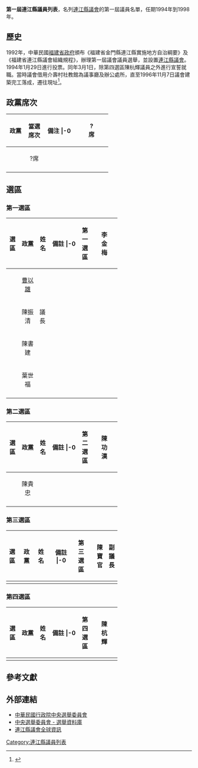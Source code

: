 '''第一屆連江縣議員列表'''，名列[[連江縣議會|連江縣議會]]的第一屆議員名單，任期1994年到1998年。

== 歷史 ==
1992年，中華民國[[福建省政府|福建省政府]]頒布《福建省金門縣連江縣實施地方自治綱要》及《福建省連江縣議會組織規程》，辦理第一屆議會議員選舉，並設置[[連江縣議會|連江縣議會]]。1994年1月29日進行投票。同年3月1日，除第四選區陳杭輝議員之外進行宣誓就職。當時議會借用介壽村社教館為議事廳及辦公處所，直至1996年11月7日議會建築完工落成，遷往現址<ref>{{Cite web|title=連江縣議會|url=http://client.matsu.idv.tw/gov/council/historica/data04/01a.html|accessdate=2020-04-12|work=client.matsu.idv.tw|archive-date=2019-10-06|archive-url=https://web.archive.org/web/20191006081144/http://client.matsu.idv.tw/gov/council/historica/data04/01a.html|dead-url=no}}</ref>。

== 政黨席次 ==
{| class="wikitable" width=55%
!width=15%|政黨 !!width=15%|當選席次 !!width=25%|備注
|-0
| align="center"| ||align="center"|?席||align="center"|
|-
| align="center"| ||align="center"|?席||align="center"|
|-
|}

== 選區 ==
=== 第一選區 ===
{| class="wikitable" width=60%
!width=10%|選區 !!width=15%|政黨 !!width=10%|姓名 !!width=25%|備註
|-0
| rowspan="5" align="center"|第一選區||align="center"| ||align="center"|李金梅||
|-
| align="center"| ||align="center"|[[曹以雄|曹以雄]]||
|-
| align="center"| ||align="center"|陳振清||議長
|-
| align="center"| ||align="center"|陳書建||
|-
| align="center"| ||align="center"|葉世福||
|-
|}

=== 第二選區 ===
{| class="wikitable" width=60%
!width=10%|選區 !!width=15%|政黨 !!width=10%|姓名 !!width=25%|備註
|-0
| rowspan="2" align="center"|第二選區||align="center"| ||align="center"|陳功漢||
|-
| align="center"| ||align="center"|陳貴忠||
|-
|}

=== 第三選區 ===
{| class="wikitable" width=60%
!width=10%|選區 !!width=15%|政黨 !!width=10%|姓名 !!width=25%|備註
|-0
| align="center"|第三選區||align="center"| ||align="center"|陳寶官||副議長
|-
|}

=== 第四選區 ===
{| class="wikitable" width=60%
!width=10%|選區 !!width=15%|政黨 !!width=10%|姓名 !!width=25%|備註
|-0
| align="center"|第四選區||align="center"| ||align="center"|陳杭輝||
|-
|}

==參考文獻==
{{reflist}}

== 外部連結 ==
* [http://www.cec.gov.tw 中華民國行政院中央選舉委員會] {{Wayback|url=http://www.cec.gov.tw/ |date=20200906141109 }}
* [https://web.archive.org/web/20040908044807/http://210.69.23.140/cec/cechead.asp 中央選舉委員會 - 選舉資料庫]
*[http://client.matsu.idv.tw/gov/council/ 連江縣議會全球資訊] {{Wayback|url=http://client.matsu.idv.tw/gov/council/ |date=20200229052119 }}

{{start box}}
{{s-before|無}}
{{s-title|[[連江縣議會|連江縣議會]]|第一屆縣議員列表}}
{{s-after|[[第二屆連江縣議員列表|第二屆連江縣議員列表]]}}
{{end box}}

[[Category:連江縣議員列表|Category:連江縣議員列表]]